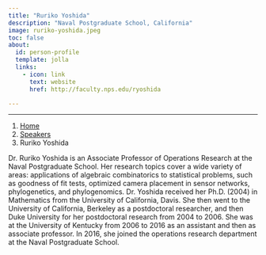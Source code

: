 ```yaml
---
title: "Ruriko Yoshida"
description: "Naval Postgraduate School, California"
image: ruriko-yoshida.jpeg
toc: false
about:
  id: person-profile
  template: jolla
  links:
    - icon: link
      text: website
      href: http://faculty.nps.edu/ryoshida

---
```

---

```{=html}
<nav aria-label="breadcrumb">
  <ol class="breadcrumb">
    <li class="breadcrumb-item"><a href="../../index.html">Home</a></li>
    <li class="breadcrumb-item"><a href="../../speaker.html">Speakers</a></li>
    <li class="breadcrumb-item active">Ruriko Yoshida</li>

  </ol>
</nav>
```

:::{#person-profile}
:::

Dr. Ruriko Yoshida is an Associate Professor of Operations Research at the Naval Postgraduate School. Her research topics cover a wide variety of areas: applications of algebraic combinatorics to statistical problems, such as goodness of fit tests, optimized camera placement in sensor networks, phylogenetics, and phylogenomics. Dr. Yoshida received her Ph.D. (2004) in Mathematics from the University of California, Davis. She then went to the University of California, Berkeley as a postdoctoral researcher, and then Duke University for her postdoctoral research from 2004 to 2006. She was at the University of Kentucky from 2006 to 2016 as an assistant and then as associate professor. In 2016, she joined the operations research department at the Naval Postgraduate School.

